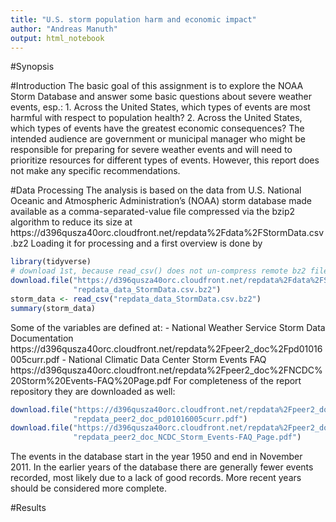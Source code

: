 ```yaml
---
title: "U.S. storm population harm and economic impact"
author: "Andreas Manuth"
output: html_notebook
---
```

#Synopsis


#Introduction
The basic goal of this assignment is to explore the NOAA Storm Database and answer some basic questions about severe weather events, esp.:
1. Across the United States, which types of events  are most harmful with respect to population health?
2. Across the United States, which types of events have the greatest economic consequences?
The intended audience are government or municipal manager who might be responsible for preparing for severe weather events and will need to prioritize resources for different types of events. However, this report does not make any specific recommendations.

#Data Processing
The analysis is based on the data from U.S. National Oceanic and Atmospheric Administration's (NOAA) storm database made available as a comma-separated-value file compressed via the bzip2 algorithm to reduce its size at https://d396qusza40orc.cloudfront.net/repdata%2Fdata%2FStormData.csv.bz2
Loading it for processing and a first overview is done by
```r
library(tidyverse)
# download 1st, because read_csv() does not un-compress remote bz2 files
download.file("https://d396qusza40orc.cloudfront.net/repdata%2Fdata%2FStormData.csv.bz2", 
              "repdata_data_StormData.csv.bz2") 
storm_data <- read_csv("repdata_data_StormData.csv.bz2")
summary(storm_data)
```
Some of the variables are defined at:
- National Weather Service Storm Data Documentation https://d396qusza40orc.cloudfront.net/repdata%2Fpeer2_doc%2Fpd01016005curr.pdf
- National Climatic Data Center Storm Events FAQ https://d396qusza40orc.cloudfront.net/repdata%2Fpeer2_doc%2FNCDC%20Storm%20Events-FAQ%20Page.pdf
For completeness of the report repository they are downloaded as well:
```r
download.file("https://d396qusza40orc.cloudfront.net/repdata%2Fpeer2_doc%2Fpd01016005curr.pdf", 
              "repdata_peer2_doc_pd01016005curr.pdf")
download.file("https://d396qusza40orc.cloudfront.net/repdata%2Fpeer2_doc%2FNCDC%20Storm%20Events-FAQ%20Page.pdf", 
              "repdata_peer2_doc_NCDC_Storm_Events-FAQ_Page.pdf")
```

The events in the database start in the year 1950 and end in November 2011. In the earlier years of the database there are generally fewer events recorded, most likely due to a lack of good records. More recent years should be considered more complete.

#Results